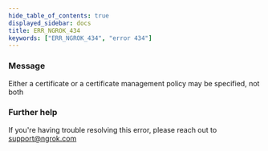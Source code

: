 ```yaml
---
hide_table_of_contents: true
displayed_sidebar: docs
title: ERR_NGROK_434
keywords: ["ERR_NGROK_434", "error 434"]
---
```


### Message

Either a certificate or a certificate management policy may be specified, not both

### Further help

If you're having trouble resolving this error, please reach out to [support@ngrok.com](mailto:support@ngrok.com?subject=Help%20with%20ERR_NGROK_434)

